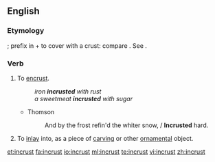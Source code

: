 ==English==

===Etymology===
{{etyl|la}} {{lena}} {{term|incrustare}}; prefix {{term|in-}} in + {{term|crustare}} to cover with a crust: compare {{etyl|fr|-}} {{term|incruster}}. See {{term|crust}}.

===Verb===
{{en-verb}}

# To [[encrust]].
#: ''iron '''incrusted''' with rust''
#: ''a sweetmeat '''incrusted''' with sugar''
#* Thomson
#*: And by the frost refin'd the whiter snow, / '''Incrusted''' hard.
# {{art}} To [[inlay]] into, as a piece of [[carving]] or other [[ornamental]] object.

[[et:incrust]]
[[fa:incrust]]
[[io:incrust]]
[[ml:incrust]]
[[te:incrust]]
[[vi:incrust]]
[[zh:incrust]]